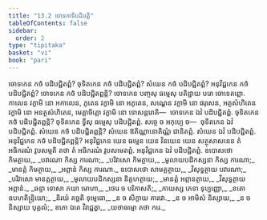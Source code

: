 ```yaml
---
title: "13.2 ចោទកាទិបដិបត្តិ"
tableOfContents: false
sidebar:
  order: 2
type: "tipitaka"
basket: "vi"
book: "pari"
---
```



<DynamicBreadcrumb />

<Division number="363" book="pari">

<Paragraph number="1798" book="pari">
ចោទកេន កថំ បដិបជ្ជិតព្ពំ? ចុទិតកេន កថំ បដិបជ្ជិតព្ពំ? សំឃេន កថំ បដិបជ្ជិតព្ពំ? អនុវិជ្ជកេន កថំ បដិបជ្ជិតព្ពំ? ចោទកេន កថំ បដិបជ្ជិតព្ពន្តិ? ចោទកេន បញ្ចសុ ធម្មេសុ បតិដ្ឋាយ បរោ ចោទេតព្ពោ. កាលេន វក្ខាមិ នោ អកាលេន, ភូតេន វក្ខាមិ នោ អភូតេន, សណ្ហេន វក្ខាមិ នោ ផរុសេន, អត្ថសំហិតេន វក្ខាមិ នោ អនត្ថសំហិតេន, មេត្តាចិត្តោ វក្ខាមិ នោ ទោសន្តរោតិ—  ចោទកេន ឯវំ បដិបជ្ជិតព្ពំ. ចុទិតកេន កថំ បដិបជ្ជិតព្ពន្តិ? ចុទិតកេន ទ្វីសុ ធម្មេសុ បដិបជ្ជិតព្ពំ. សច្ចេ ច អកុប្បេ ច—  ចុទិតកេន ឯវំ បដិបជ្ជិតព្ពំ. សំឃេន កថំ បដិបជ្ជិតព្ពន្តិ? សំឃេន ឱតិណ្ណានោតិណ្ណំ ជានិតព្ពំ. សំឃេន ឯវំ បដិបជ្ជិតព្ពំ. អនុវិជ្ជកេន កថំ បដិបជ្ជិតព្ពន្តិ? អនុវិជ្ជកេន យេន ធម្មេន យេន វិនយេន យេន សត្ថុសាសនេន តំ អធិករណំ វូបសម្មតិ តថា តំ អធិករណំ វូបសមេតព្ពំ. អនុវិជ្ជកេន ឯវំ បដិបជ្ជិតព្ពំ.
</Paragraph>

</Division>
<Division number="364" book="pari">

<Paragraph number="1799" type="verses" book="pari">
ឧបោសថោ កិមត្ថាយ,_  
_បវារណា កិស្ស ការណា;_  
_បរិវាសោ កិមត្ថាយ,_  
_មូលាយបដិកស្សនា កិស្ស ការណា;_  
_មានត្តំ កិមត្ថាយ,_  
_អព្ភានំ កិស្ស ការណា._  

</Paragraph>

<Paragraph number="1800" type="verses" book="pari">
ឧបោសថោ សាមគ្គត្ថាយ,_  
_វិសុទ្ធត្ថាយ បវារណា;_  
_បរិវាសោ មានត្តត្ថាយ,_  
_មូលាយបដិកស្សនា និគ្គហត្ថាយ;_  
_មានត្តំ អព្ភានត្ថាយ,_  
_វិសុទ្ធត្ថាយ អព្ភានំ._  

</Paragraph>

<Paragraph number="1801" type="verses" book="pari">
_ឆន្ទា ទោសា ភយា មោហា,_  
_ថេរេ ច បរិភាសតិ;_  
_កាយស្ស ភេទា ទុប្បញ្ញោ,_  
_ខតោ ឧបហតិន្ទ្រិយោ;_  
_និរយំ គច្ឆតិ ទុម្មេធោ,_  
_ន ច សិក្ខាយ គារវោ._  

</Paragraph>

<Paragraph number="1802" type="verses" book="pari">
_ន ច អាមិសំ និស្សាយ,_  
_ន ច និស្សាយ បុគ្គលំ;_  
ឧភោ ឯតេ វិវជ្ជេត្វា,_  
_យថាធម្មោ តថា ករេ._
</Paragraph>
</Division>